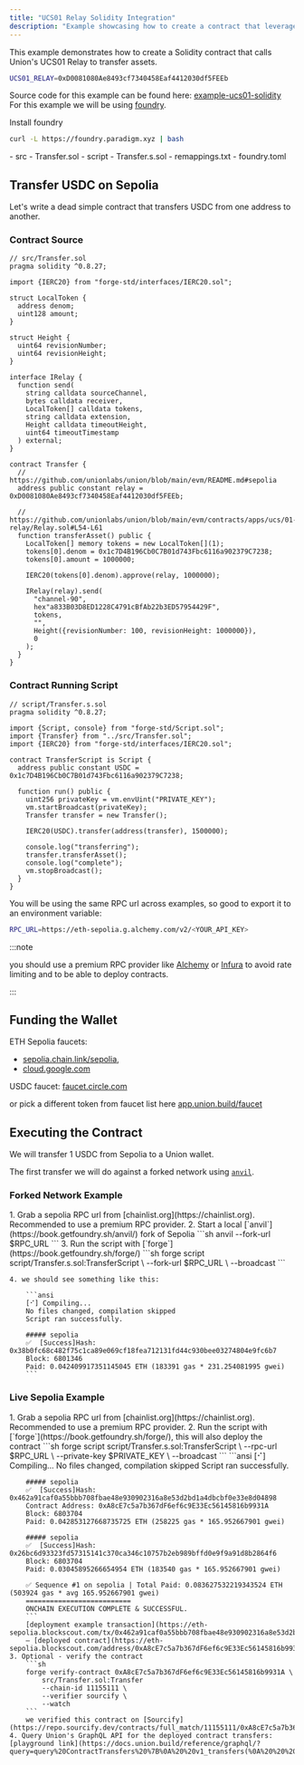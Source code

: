 ```yaml
---
title: "UCS01 Relay Solidity Integration"
description: "Example showcasing how to create a contract that leverages UCS01 Relay to transfer assets."
---
```



This example demonstrates how to create a Solidity contract that calls Union's UCS01 Relay to transfer assets.

```sh
UCS01_RELAY=0xD0081080Ae8493cf7340458Eaf4412030df5FEEb
```

Source code for this example can be found here: [example-ucs01-solidity](https://github.com/unionlabs/example-ucs01-solidity)
For this example we will be using [foundry](https://book.getfoundry.sh/getting-started/installation).

Install foundry

```sh
curl -L https://foundry.paradigm.xyz | bash
```

<FileTree>
- src
  - Transfer.sol
- script
  - Transfer.s.sol
- remappings.txt
- foundry.toml
</FileTree>

## Transfer USDC on Sepolia

Let's write a dead simple contract that transfers USDC from one address to another.

### Contract Source

```solidity
// src/Transfer.sol
pragma solidity ^0.8.27;

import {IERC20} from "forge-std/interfaces/IERC20.sol";

struct LocalToken {
  address denom;
  uint128 amount;
}

struct Height {
  uint64 revisionNumber;
  uint64 revisionHeight;
}

interface IRelay {
  function send(
    string calldata sourceChannel,
    bytes calldata receiver,
    LocalToken[] calldata tokens,
    string calldata extension,
    Height calldata timeoutHeight,
    uint64 timeoutTimestamp
  ) external;
}

contract Transfer {
  // https://github.com/unionlabs/union/blob/main/evm/README.md#sepolia
  address public constant relay = 0xD0081080Ae8493cf7340458Eaf4412030df5FEEb;

  // https://github.com/unionlabs/union/blob/main/evm/contracts/apps/ucs/01-relay/Relay.sol#L54-L61
  function transferAsset() public {
    LocalToken[] memory tokens = new LocalToken[](1);
    tokens[0].denom = 0x1c7D4B196Cb0C7B01d743Fbc6116a902379C7238;
    tokens[0].amount = 1000000;

    IERC20(tokens[0].denom).approve(relay, 1000000);

    IRelay(relay).send(
      "channel-90",
      hex"a833B03D8ED1228C4791cBfAb22b3ED57954429F",
      tokens,
      "",
      Height({revisionNumber: 100, revisionHeight: 1000000}),
      0
    );
  }
}
```

### Contract Running Script

```solidity
// script/Transfer.s.sol
pragma solidity ^0.8.27;

import {Script, console} from "forge-std/Script.sol";
import {Transfer} from "../src/Transfer.sol";
import {IERC20} from "forge-std/interfaces/IERC20.sol";

contract TransferScript is Script {
  address public constant USDC = 0x1c7D4B196Cb0C7B01d743Fbc6116a902379C7238;

  function run() public {
    uint256 privateKey = vm.envUint("PRIVATE_KEY");
    vm.startBroadcast(privateKey);
    Transfer transfer = new Transfer();

    IERC20(USDC).transfer(address(transfer), 1500000);

    console.log("transferring");
    transfer.transferAsset();
    console.log("complete");
    vm.stopBroadcast();
  }
}
```

You will be using the same RPC url across examples, so good to export it to an environment variable:

```sh
RPC_URL=https://eth-sepolia.g.alchemy.com/v2/<YOUR_API_KEY>
```

:::note

you should use a premium RPC provider like [Alchemy](https://www.alchemy.com/) or [Infura](https://infura.io/) to avoid rate limiting
and to be able to deploy contracts.

:::

## Funding the Wallet

ETH Sepolia faucets:
  - [sepolia.chain.link/sepolia](https://faucets.chain.link/sepolia),
  - [cloud.google.com](https://cloud.google.com/application/web3/faucet/ethereum/sepolia)

USDC faucet: [faucet.circle.com](https://faucet.circle.com)

or pick a different token from faucet list here [app.union.build/faucet](https://app.union.build/faucet)

## Executing the Contract

We will transfer 1 USDC from Sepolia to a Union wallet.

The first transfer we will do against a forked network using [`anvil`](https://book.getfoundry.sh/anvil/).

### Forked Network Example

<Steps>
    1. Grab a sepolia RPC url from [chainlist.org](https://chainlist.org). Recommended to use a premium RPC provider.
    2. Start a local [`anvil`](https://book.getfoundry.sh/anvil/) fork of Sepolia
        ```sh
        anvil --fork-url $RPC_URL
        ```
    3. Run the script with [`forge`](https://book.getfoundry.sh/forge/)
        ```sh
        forge script script/Transfer.s.sol:TransferScript \
            --fork-url $RPC_URL \
            --broadcast
        ```
    
    4. we should see something like this:

        ```ansi
        [⠊] Compiling...
        No files changed, compilation skipped
        Script ran successfully.

        ##### sepolia
        ✅  [Success]Hash: 0x38b0fc68c482f75c1ca89e069cf18fea712131fd44c930bee03274804e9fc6b7
        Block: 6801346
        Paid: 0.042409917351145045 ETH (183391 gas * 231.254081995 gwei)
        ```
</Steps>

### Live Sepolia Example

<Steps>
    1. Grab a sepolia RPC url from [chainlist.org](https://chainlist.org). Recommended to use a premium RPC provider.
    2. Run the script with [`forge`](https://book.getfoundry.sh/forge/), this will also deploy the contract
        ```sh
        forge script script/Transfer.s.sol:TransferScript \
            --rpc-url $RPC_URL \
            --private-key $PRIVATE_KEY \
            --broadcast
        ```
        ```ansi
        [⠊] Compiling...
        No files changed, compilation skipped
        Script ran successfully.

        ##### sepolia
        ✅  [Success]Hash: 0x462a91caf0a55bbb708fbae48e930902316a8e53d2bd1a4dbcbf0e33e8d04898
        Contract Address: 0xA8cE7c5a7b367dF6ef6c9E33Ec56145816b9931A
        Block: 6803704
        Paid: 0.042853127668735725 ETH (258225 gas * 165.952667901 gwei)

        ##### sepolia
        ✅  [Success]Hash: 0x26bc6d93323fd57315141c370ca346c10757b2eb989bffd0e9f9a91d8b2864f6
        Block: 6803704
        Paid: 0.03045895266654954 ETH (183540 gas * 165.952667901 gwei)

        ✅ Sequence #1 on sepolia | Total Paid: 0.083627532219343524 ETH (503924 gas * avg 165.952667901 gwei)
        ==========================
        ONCHAIN EXECUTION COMPLETE & SUCCESSFUL.
        ```
        [deployment example transaction](https://eth-sepolia.blockscout.com/tx/0x462a91caf0a55bbb708fbae48e930902316a8e53d2bd1a4dbcbf0e33e8d04898)
        – [deployed contract](https://eth-sepolia.blockscout.com/address/0xA8cE7c5a7b367dF6ef6c9E33Ec56145816b9931A)
    3. Optional - verify the contract
        ```sh
        forge verify-contract 0xA8cE7c5a7b367dF6ef6c9E33Ec56145816b9931A \
            src/Transfer.sol:Transfer
            --chain-id 11155111 \
            --verifier sourcify \
            --watch
        ```
        we verified this contract on [Sourcify](https://repo.sourcify.dev/contracts/full_match/11155111/0xA8cE7c5a7b367dF6ef6c9E33Ec56145816b9931A/sources/src/)
    4. Query Union's GraphQL API for the deployed contract transfers: [playground link](https://docs.union.build/reference/graphql/?query=query%20ContractTransfers%20%7B%0A%20%20v1_transfers(%0A%20%20%20%20where%3A%20%7B%0A%20%20%20%20%20%20sender%3A%20%7B%0A%20%20%20%20%20%20%20%20_like%3A%20%220xA8cE7c5a7b367dF6ef6c9E33Ec56145816b9931A%22%0A%20%20%20%20%20%20%7D%0A%20%20%20%20%7D%0A%20%20)%20%7B%0A%20%20%20%20sender%0A%20%20%20%20source_chain_id%0A%20%20%20%20source_timestamp%0A%20%20%20%20source_port_id%0A%20%20%20%20source_channel_id%0A%20%20%20%20source_block_hash%0A%20%20%20%20source_connection_id%0A%20%20%20%20source_transaction_hash%0A%0A%20%20%20%20receiver%0A%20%20%20%20destination_chain_id%0A%20%20%20%20destination_timestamp%0A%20%20%20%20destination_port_id%0A%20%20%20%20destination_channel_id%0A%20%20%20%20destination_block_hash%0A%20%20%20%20destination_connection_id%0A%20%20%20%20destination_transaction_hash%0A%20%20%7D%0A%7D)
</Steps>
